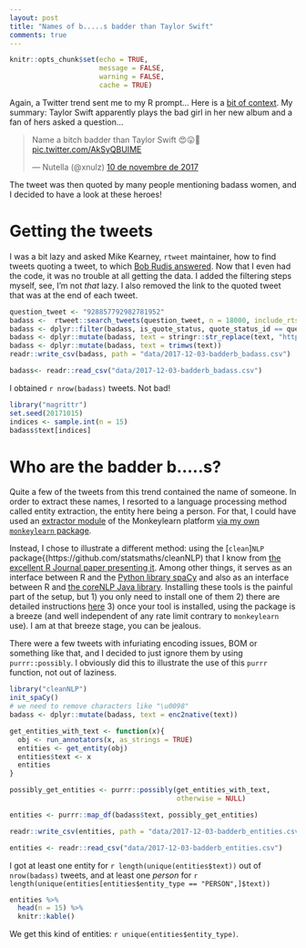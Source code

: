 ```yaml
---
layout: post
title: "Names of b.....s badder than Taylor Swift"
comments: true
---
```

```r
knitr::opts_chunk$set(echo = TRUE,
                      message = FALSE,
                      warning = FALSE, 
                      cache = TRUE) 
```

Again, a Twitter trend sent me to my R prompt... Here is a [bit of context](http://junkee.com/taylor-swift-badder-bitch/137625). My summary: Taylor Swift apparently plays the bad girl in her new album and a fan of hers asked a question...

<blockquote class="twitter-tweet" data-lang="ca"><p lang="en" dir="ltr">Name a bitch badder than Taylor Swift 😍😛😤 <a href="https://t.co/AkSyQBUIME">pic.twitter.com/AkSyQBUIME</a></p>&mdash; Nutella (@xnulz) <a href="https://twitter.com/xnulz/status/928857792982781952?ref_src=twsrc%5Etfw">10 de novembre de 2017</a></blockquote>


The tweet was then quoted by many people mentioning badass women, and I decided to have a look at these heroes!

<!--more-->

# Getting the tweets

I was a bit lazy and asked Mike Kearney, `rtweet` maintainer, how to find tweets quoting a tweet, to which [Bob Rudis answered](https://twitter.com/hrbrmstr/status/937340032456814592). Now that I even had the code, it was no trouble at all getting the data. I added the filtering steps myself, see, I'm not _that_ lazy. I also removed the link to the quoted tweet that was at the end of each tweet. 

```r
question_tweet <- "928857792982781952"
badass <-  rtweet::search_tweets(question_tweet, n = 18000, include_rts = FALSE)
badass <- dplyr::filter(badass, is_quote_status, quote_status_id == question_tweet)
badass <- dplyr::mutate(badass, text = stringr::str_replace(text, "https://t\\.co/.*$", ""))
badass <- dplyr::mutate(badass, text = trimws(text))
readr::write_csv(badass, path = "data/2017-12-03-badderb_badass.csv")
```

```r
badass<- readr::read_csv("data/2017-12-03-badderb_badass.csv")
```

I obtained `r nrow(badass)` tweets. Not bad!

```r
library("magrittr")
set.seed(20171015)
indices <- sample.int(n = 15)
badass$text[indices]

```


# Who are the badder b.....s?

Quite a few of the tweets from this trend contained the name of someone. In order to extract these names, I resorted to a language processing method called entity extraction, the entity here being a person. For that, I could have used an [extractor module](https://app.monkeylearn.com/main/extractors/ex_isnnZRbS/) of the Monkeylearn platform [via my own `monkeylearn` package](https://github.com/ropensci/monkeylearn).

Instead, I chose to illustrate a different method: using the [`clean`]`NLP` package{(https://github.com/statsmaths/cleanNLP) that I know from [the excellent R Journal paper presenting it](https://journal.r-project.org/archive/2017/RJ-2017-035/RJ-2017-035.pdf). Among other things, it serves as an interface between R and the [Python library spaCy](https://spacy.io/) and also as an interface between R and [the coreNLP Java library](https://stanfordnlp.github.io/CoreNLP/). Installing these tools is the painful part of the setup, but 1) you only need to install one of them 2) there are detailed instructions [here](https://github.com/statsmaths/cleanNLP#backends) 3) once your tool is installed, using the package is a breeze (and well independent of any rate limit contrary to `monkeylearn` use). I am at that breeze stage, you can be jealous. 
 
There were a few tweets with infuriating encoding issues, BOM or something like that, and I decided to just ignore them by using `purrr::possibly`. I obviously did this to illustrate the use of this `purrr` function, not out of laziness.
 
```r
library("cleanNLP")
init_spaCy()
# we need to remove characters like "\u0098"
badass <- dplyr::mutate(badass, text = enc2native(text))

get_entities_with_text <- function(x){
  obj <- run_annotators(x, as_strings = TRUE)
  entities <- get_entity(obj)
  entities$text <- x
  entities
}

possibly_get_entities <- purrr::possibly(get_entities_with_text,
                                         otherwise = NULL)

entities <- purrr::map_df(badass$text, possibly_get_entities)

readr::write_csv(entities, path = "data/2017-12-03-badderb_entities.csv")

```

```r
entities <- readr::read_csv("data/2017-12-03-badderb_entities.csv")
```

I got at least one entity for `r length(unique(entities$text))` out of `nrow(badass)` tweets, and at least one _person_ for `r length(unique(entities[entities$entity_type == "PERSON",]$text))`


```r
entities %>% 
  head(n = 15) %>%
  knitr::kable()

```

We get this kind of entities: `r unique(entities$entity_type)`.
